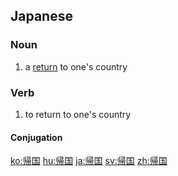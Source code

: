 {{also|歸國}}
==Japanese==
{{ja-kanjitab|き|こく|yomi=o}}

===Noun===
{{ja-noun|きこく|kyu=歸國}}

# a [[return]] to one's country

===Verb===
{{ja-verb-suru|きこく|kyu=歸國}}

# to return to one's country

====Conjugation====
{{ja-suru|きこく}}

[[ko:帰国]]
[[hu:帰国]]
[[ja:帰国]]
[[sv:帰国]]
[[zh:帰国]]